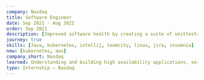 ---
company: Nasdaq
title: Software Engineer
date: Sep 2021 - Aug 2022
order: Sep 2021
description: [Improved software health by creating a suite of unittests increasing overall code coverage by 37%, Debugged and implemented fixes across distributed components by investigating application logs; metrics and deployments, Maintained and upgraded trading system’s gateway components to ensure speed and reliability for large scale market operations, Participated in design meetings to discuss technical challenges and solutions for 24/7 market operations, Debugged and resolved Docker deployment configuration issues orchestrated via Docker-Compose and Kubernetes, Implemented a new REST API gateway service for order management]
journey: true
skills: [Java, kubernetes, intellij, teamcity, linux, jira, insomnia]
new: [kubernetes, aws]
company_short: Nasdaq
learned: Understanding and building high availability applications, service orchestration with docker-compose & kubernetes
type: Internship – Nasdaq
---

